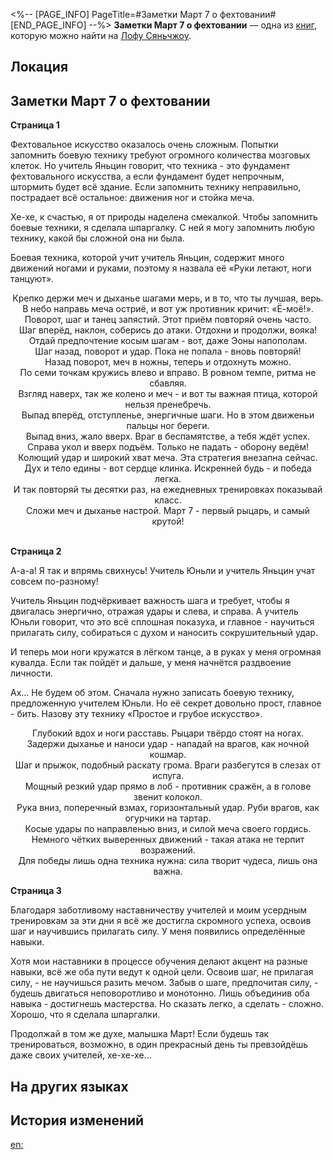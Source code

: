 <%-- [PAGE_INFO]
PageTitle=#Заметки Март 7 о фехтовании#
[END_PAGE_INFO] --%>
{{Дополнить}}
{{Книга Инфобокс
|id           = 386
|Название     = 
|Изображение  = Иконка Пергамент Сяньчжоу.png
|Мир          = Лофу Сяньчжоу
|Томов        = 1
|Автор        = <!--нужно добавить-->
|Описание     = Шпаргалка, написанная от руки Март 7 во время изучения фехтовального искусства.
|Том1         = {{tx}}
|Источник1    = {{tx|Отсутствует источник}}
|Персонажи    = 
|Фракции      = 
}}
'''Заметки Март 7 о фехтовании''' — одна из [[Книги|книг]], которую можно найти на [[Лофу Сяньчжоу]].

==Локация==
{{Отметка карты|<!--название карты-->|<!--id отметки-->}}

==Заметки Март 7 о фехтовании==
'''Страница 1'''

Фехтовальное искусство оказалось очень сложным. Попытки запомнить боевую технику требуют огромного количества мозговых клеток. Но учитель Яньцин говорит, что техника - это фундамент фехтовального искусства, а если фундамент будет непрочным, штормить будет всё здание. Если запомнить технику неправильно, пострадает всё остальное: движения ног и стойка меча.

Хе-хе, к счастью, я от природы наделена смекалкой. Чтобы запомнить боевые техники, я сделала шпаргалку. С ней я могу запомнить любую технику, какой бы сложной она ни была.

Боевая техника, которой учит учитель Яньцин, содержит много движений ногами и руками, поэтому я назвала её «Руки летают, ноги танцуют».

<div align="center">Крепко держи меч и дыханье шагами мерь, и в то, что ты лучшая, верь.<br />
В небо направь меча остриё, и вот уж противник кричит: «Ё-моё!».<br />
Поворот, шаг и танец запястий. Этот приём повторяй очень часто.<br />
Шаг вперёд, наклон, соберись до атаки. Отдохни и продолжи, вояка!<br />
Отдай предпочтение косым шагам - вот, даже Эоны напополам.<br />
Шаг назад, поворот и удар. Пока не попала - вновь повторяй!<br />
Назад поворот, меч в ножны, теперь и отдохнуть можно.<br />
По семи точкам кружись влево и вправо. В ровном темпе, ритма не сбавляя.<br />
Взгляд наверх, так же колено и меч - и вот ты важная птица, которой нельзя пренебречь.<br />
Выпад вперёд, отступленье, энергичные шаги. Но в этом движеньи пальцы ног береги.<br />
Выпад вниз, жало вверх. Враг в беспамятстве, а тебя ждёт успех.<br />
Справа укол и вверх подъём. Только не падать - оборону ведём!<br />
Колющий удар и широкий хват меча. Эта стратегия внезапна сейчас.<br />
Дух и тело едины - вот сердце клинка. Искренней будь - и победа легка.<br />
И так повторяй ты десятки раз, на ежедневных тренировках показывай класс.<br />
Сложи меч и дыханье настрой. Март 7 - первый рыцарь, и самый крутой!</div><br />'''Страница 2'''

А-а-а! Я так и впрямь свихнусь! Учитель Юньли и учитель Яньцин учат совсем по-разному!

Учитель Яньцин подчёркивает важность шага и требует, чтобы я двигалась энергично, отражая удары и слева, и справа. А учитель Юньли говорит, что это всё сплошная показуха, и главное - научиться прилагать силу, собираться с духом и наносить сокрушительный удар.

И теперь мои ноги кружатся в лёгком танце, а в руках у меня огромная кувалда. Если так пойдёт и дальше, у меня начнётся раздвоение личности.

Ах... Не будем об этом. Сначала нужно записать боевую технику, предложенную учителем Юньли. Но её секрет довольно прост, главное - бить. Назову эту технику «Простое и грубое искусство».

<div align="center">Глубокий вдох и ноги расставь. Рыцари твёрдо стоят на ногах.<br />
Задержи дыханье и наноси удар - нападай на врагов, как ночной кошмар.<br />
Шаг и прыжок, подобный раскату грома. Враги разбегутся в слезах от испуга.<br />
Мощный резкий удар прямо в лоб - противник сражён, а в голове звенит колокол.<br />
Рука вниз, поперечный взмах, горизонтальный удар. Руби врагов, как огурчики на тартар.<br />
Косые удары по направленью вниз, и силой меча своего гордись.<br />
Немного чётких выверенных движений - такая атака не терпит возражений.<br />
Для победы лишь одна техника нужна: сила творит чудеса, лишь она важна.</div>

'''Страница 3'''

Благодаря заботливому наставничеству учителей и моим усердным тренировкам за эти дни я всё же достигла скромного успеха, освоив шаг и научившись прилагать силу. У меня появились определённые навыки.

Хотя мои наставники в процессе обучения делают акцент на разные навыки, всё же оба пути ведут к одной цели. Освоив шаг, не прилагая силу, - не научишься разить мечом. Забыв о шаге, предпочитая силу, - будешь двигаться неповоротливо и монотонно. Лишь объединив оба навыка - достигнешь мастерства. Но сказать легко, а сделать - сложно. Хорошо, что я сделала шпаргалки.

Продолжай в том же духе, малышка Март! Если будешь так тренироваться, возможно, в один прекрасный день ты превзойдёшь даже своих учителей, хе-хе-хе...

==На других языках==
{{На других языках
|en   = March 7th's Sword Training Notes
|zhs  = 三月七的练剑笔记
|zht  = 三月七的練劍筆記
|ja   = 三月なのかの剣術修行ノート
|ko   = Mar. 7th의 검술 훈련 노트
|es   = Notas de la práctica de espada de Siete de Marzo
|fr   = Notes d'entraînement à l'épée de March&nbsp;7th
|ru   = Заметки Март 7 о фехтовании
|th   = โน้ตการฝึกดาบของ March 7th
|vi   = Sổ Tay Luyện Kiếm Của March 7th
|de   = Notizen zum Schwerttraining von 7. März
|id   = Catatan Latihan Pedang March 7th
|pt   = Anotações do Treinamento da Arte da Espada da 7 de Março
}}

==История изменений==
{{История изменений|3.5}}

[[en:]]